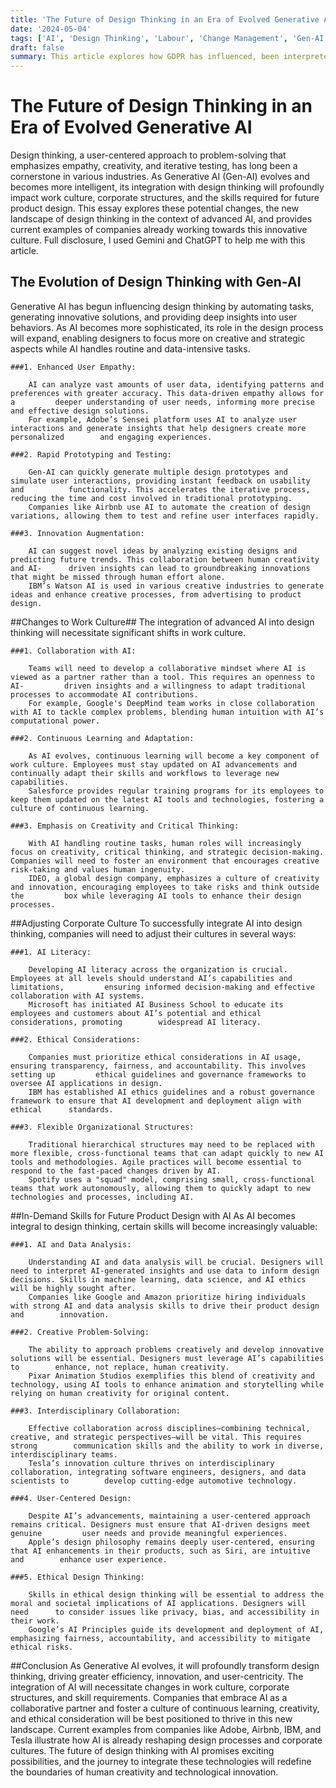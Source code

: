 ```yaml
---
title: 'The Future of Design Thinking in an Era of Evolved Generative AI'
date: '2024-05-04'
tags: ['AI', 'Design Thinking', 'Labour', 'Change Management', 'Gen-AI']
draft: false
summary: This article explores how GDPR has influenced, been interpreted and implemented by various industries. It also talks about
---
```


# The Future of Design Thinking in an Era of Evolved Generative AI

Design thinking, a user-centered approach to problem-solving that emphasizes empathy, creativity, and iterative testing, has long been a cornerstone in various industries. As Generative AI (Gen-AI) evolves and becomes more intelligent, its integration with design thinking will profoundly impact work culture, corporate structures, and the skills required for future product design. This essay explores these potential changes, the new landscape of design thinking in the context of advanced AI, and provides current examples of companies already working towards this innovative culture. Full disclosure, I used Gemini and ChatGPT to help me with this article.

## The Evolution of Design Thinking with Gen-AI

Generative AI has begun influencing design thinking by automating tasks, generating innovative solutions, and providing deep insights into user behaviors. As AI becomes more sophisticated, its role in the design process will expand, enabling designers to focus more on creative and strategic aspects while AI handles routine and data-intensive tasks.

    ###1. Enhanced User Empathy:

    	AI can analyze vast amounts of user data, identifying patterns and preferences with greater accuracy. This data-driven empathy allows for a 		deeper understanding of user needs, informing more precise and effective design solutions.
    	For example, Adobe’s Sensei platform uses AI to analyze user interactions and generate insights that help designers create more personalized 		and engaging experiences.

    ###2. Rapid Prototyping and Testing:

    	Gen-AI can quickly generate multiple design prototypes and simulate user interactions, providing instant feedback on usability and 			functionality. This accelerates the iterative process, reducing the time and cost involved in traditional prototyping.
    	Companies like Airbnb use AI to automate the creation of design variations, allowing them to test and refine user interfaces rapidly.

    ###3. Innovation Augmentation:

    	AI can suggest novel ideas by analyzing existing designs and predicting future trends. This collaboration between human creativity and AI-		driven insights can lead to groundbreaking innovations that might be missed through human effort alone.
    	IBM’s Watson AI is used in various creative industries to generate ideas and enhance creative processes, from advertising to product design.

##Changes to Work Culture##
The integration of advanced AI into design thinking will necessitate significant shifts in work culture.

    ###1. Collaboration with AI:

    	Teams will need to develop a collaborative mindset where AI is viewed as a partner rather than a tool. This requires an openness to AI-			driven insights and a willingness to adapt traditional processes to accommodate AI contributions.
    	For example, Google's DeepMind team works in close collaboration with AI to tackle complex problems, blending human intuition with AI’s 		computational power.

    ###2. Continuous Learning and Adaptation:

    	As AI evolves, continuous learning will become a key component of work culture. Employees must stay updated on AI advancements and 			continually adapt their skills and workflows to leverage new capabilities.
    	Salesforce provides regular training programs for its employees to keep them updated on the latest AI tools and technologies, fostering a 		culture of continuous learning.

    ###3. Emphasis on Creativity and Critical Thinking:

    	With AI handling routine tasks, human roles will increasingly focus on creativity, critical thinking, and strategic decision-making. 			Companies will need to foster an environment that encourages creative risk-taking and values human ingenuity.
    	IDEO, a global design company, emphasizes a culture of creativity and innovation, encouraging employees to take risks and think outside the 		box while leveraging AI tools to enhance their design processes.

##Adjusting Corporate Culture
To successfully integrate AI into design thinking, companies will need to adjust their cultures in several ways:

    ###1. AI Literacy:

    	Developing AI literacy across the organization is crucial. Employees at all levels should understand AI’s capabilities and limitations, 		ensuring informed decision-making and effective collaboration with AI systems.
    	Microsoft has initiated AI Business School to educate its employees and customers about AI’s potential and ethical considerations, promoting 		widespread AI literacy.

    ###2. Ethical Considerations:

    	Companies must prioritize ethical considerations in AI usage, ensuring transparency, fairness, and accountability. This involves setting up 		ethical guidelines and governance frameworks to oversee AI applications in design.
    	IBM has established AI ethics guidelines and a robust governance framework to ensure that AI development and deployment align with ethical 		standards.

    ###3. Flexible Organizational Structures:

    	Traditional hierarchical structures may need to be replaced with more flexible, cross-functional teams that can adapt quickly to new AI 		tools and methodologies. Agile practices will become essential to respond to the fast-paced changes driven by AI.
    	Spotify uses a "squad" model, comprising small, cross-functional teams that work autonomously, allowing them to quickly adapt to new 			technologies and processes, including AI.

##In-Demand Skills for Future Product Design with AI
As AI becomes integral to design thinking, certain skills will become increasingly valuable:

    ###1. AI and Data Analysis:

    	Understanding AI and data analysis will be crucial. Designers will need to interpret AI-generated insights and use data to inform design 		decisions. Skills in machine learning, data science, and AI ethics will be highly sought after.
    	Companies like Google and Amazon prioritize hiring individuals with strong AI and data analysis skills to drive their product design and 		innovation.

    ###2. Creative Problem-Solving:

    	The ability to approach problems creatively and develop innovative solutions will be essential. Designers must leverage AI’s capabilities to 		enhance, not replace, human creativity.
    	Pixar Animation Studios exemplifies this blend of creativity and technology, using AI tools to enhance animation and storytelling while 		relying on human creativity for original content.

    ###3. Interdisciplinary Collaboration:

    	Effective collaboration across disciplines—combining technical, creative, and strategic perspectives—will be vital. This requires strong 		communication skills and the ability to work in diverse, interdisciplinary teams.
    	Tesla’s innovation culture thrives on interdisciplinary collaboration, integrating software engineers, designers, and data scientists to 		develop cutting-edge automotive technology.

    ###4. User-Centered Design:

    	Despite AI’s advancements, maintaining a user-centered approach remains critical. Designers must ensure that AI-driven designs meet genuine 		user needs and provide meaningful experiences.
    	Apple’s design philosophy remains deeply user-centered, ensuring that AI enhancements in their products, such as Siri, are intuitive and 		enhance user experience.

    ###5. Ethical Design Thinking:

    	Skills in ethical design thinking will be essential to address the moral and societal implications of AI applications. Designers will need 		to consider issues like privacy, bias, and accessibility in their work.
    	Google’s AI Principles guide its development and deployment of AI, emphasizing fairness, accountability, and accessibility to mitigate 			ethical risks.

##Conclusion
As Generative AI evolves, it will profoundly transform design thinking, driving greater efficiency, innovation, and user-centricity. The integration of AI will necessitate changes in work culture, corporate structures, and skill requirements. Companies that embrace AI as a collaborative partner and foster a culture of continuous learning, creativity, and ethical consideration will be best positioned to thrive in this new landscape. Current examples from companies like Adobe, Airbnb, IBM, and Tesla illustrate how AI is already reshaping design processes and corporate cultures. The future of design thinking with AI promises exciting possibilities, and the journey to integrate these technologies will redefine the boundaries of human creativity and technological innovation.
